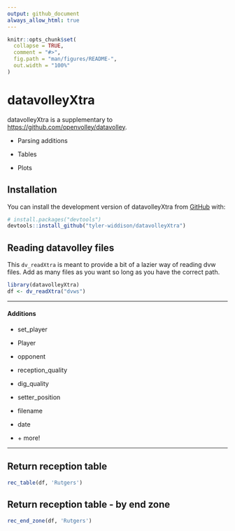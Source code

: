 ```yaml
---
output: github_document
always_allow_html: true
---
```


<!-- README.md is generated from README.Rmd. Please edit that file -->

```r
knitr::opts_chunk$set(
  collapse = TRUE,
  comment = "#>",
  fig.path = "man/figures/README-",
  out.width = "100%"
)
```

# datavolleyXtra

<!-- badges: start -->

<!-- badges: end -->

datavolleyXtra is a supplementary to <https://github.com/openvolley/datavolley>.

-   Parsing additions

-   Tables

-   Plots

## Installation

You can install the development version of datavolleyXtra from [GitHub](https://github.com/) with:

``` r
# install.packages("devtools")
devtools::install_github("tyler-widdison/datavolleyXtra")
```

## Reading datavolley files

This `dv_readXtra` is meant to provide a bit of a lazier way of reading dvw files. Add as many files as you want so long as you have the correct path.

```r
library(datavolleyXtra)
df <- dv_readXtra("dvws")
```

------------------------------------------------------------------------

#### Additions

-   set_player

-   Player

-   opponent

-   reception_quality

-   dig_quality

-   setter_position

-   filename

-   date

-   \+ more!

------------------------------------------------------------------------

## Return reception table

```r
rec_table(df, 'Rutgers')
```

## Return reception table - by end zone

```r
rec_end_zone(df, 'Rutgers')
```
